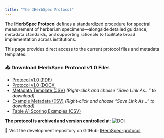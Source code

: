```yaml
---
title: "The IHerbSpec Protocol"
---
```


The **IHerbSpec Protocol** defines a standardized procedure for spectral measurement of herbarium specimens—alongside detailed guidance, metadata standards, and supporting rationale to facilitate broad implementation across institutions.

This page provides direct access to the current protocol files and metadata templates.

### 📥 Download IHerbSpec Protocol v1.0 Files

- [Protocol v1.0 (PDF)](https://github.com/IHerbSpec/IHerbSpec-protocol/raw/main/IHerbSpec%20Protocol%20v1.0.pdf)
- [Protocol v1.0 (DOCX)](https://github.com/IHerbSpec/IHerbSpec-protocol/raw/main/IHerbSpec%20Protocol%20v1.0.docx)
- [Metadata Template (CSV)](https://github.com/IHerbSpec/IHerbSpec-protocol/raw/refs/heads/main/IHerbSpec_metadata.csv) *(Right-click and choose “Save Link As…” to download)*
- [Example Metadata (CSV)](https://github.com/IHerbSpec/IHerbSpec-protocol/raw/refs/heads/main/IHerbSpec_metadata-examples.csv) *(Right-click and choose “Save Link As…” to download)*
- [Table A1 Scoring Examples (CSV)](https://github.com/IHerbSpec/IHerbSpec-protocol/raw/main/IHerbSpecProtocol_TableA1.csv)

**The protocol is archived and version controlled at:** [![DOI](https://zenodo.org/badge/DOI/10.5281/zenodo.15849668.svg)](https://doi.org/10.5281/zenodo.15849668)

🔧 Visit the development repository on GitHub: [IHerbSpec-protocol](https://github.com/IHerbSpec/IHerbSpec-protocol)

